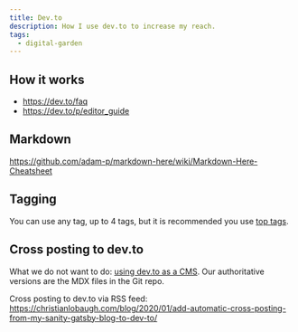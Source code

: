 ```yaml
---
title: Dev.to
description: How I use dev.to to increase my reach.
tags:
  - digital-garden
---
```


## How it works

- https://dev.to/faq
- https://dev.to/p/editor_guide

## Markdown

https://github.com/adam-p/markdown-here/wiki/Markdown-Here-Cheatsheet

## Tagging

You can use any tag, up to 4 tags, but it is recommended you use
[top tags](https://dev.to/tags).

## Cross posting to dev.to

What we do not want to do:
[using dev.to as a CMS](https://www.swyx.io/devto-cms/). Our authoritative
versions are the MDX files in the Git repo.

Cross posting to dev.to via RSS feed:
https://christianlobaugh.com/blog/2020/01/add-automatic-cross-posting-from-my-sanity-gatsby-blog-to-dev-to/
